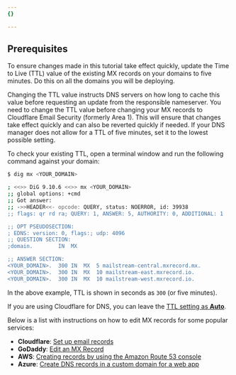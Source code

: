 ```yaml
---
{}

---
```


## Prerequisites

To ensure changes made in this tutorial take effect quickly, update the Time to Live (TTL) value of the existing MX records on your domains to five minutes. Do this on all the domains you will be deploying.

Changing the TTL value instructs DNS servers on how long to cache this value before requesting an update from the responsible nameserver. You need to change the TTL value before changing your MX records to Cloudflare Email Security (formerly Area 1). This will ensure that changes take effect quickly and can also be reverted quickly if needed. If your DNS manager does not allow for a TTL of five minutes, set it to the lowest possible setting.

To check your existing TTL, open a terminal window and run the following command against your domain:

```sh
$ dig mx <YOUR_DOMAIN>

; <<>> DiG 9.10.6 <<>> mx <YOUR_DOMAIN>
;; global options: +cmd
;; Got answer:
;; ->>HEADER<<- opcode: QUERY, status: NOERROR, id: 39938
;; flags: qr rd ra; QUERY: 1, ANSWER: 5, AUTHORITY: 0, ADDITIONAL: 1

;; OPT PSEUDOSECTION:
; EDNS: version: 0, flags:; udp: 4096
;; QUESTION SECTION:
;domain.		IN	MX

;; ANSWER SECTION:
<YOUR_DOMAIN>.	300	IN	MX	5 mailstream-central.mxrecord.mx.
<YOUR_DOMAIN>.	300	IN	MX	10 mailstream-east.mxrecord.io.
<YOUR_DOMAIN>.	300	IN	MX	10 mailstream-west.mxrecord.io.
```

In the above example, TTL is shown in seconds as `300` (or five minutes).

If you are using Cloudflare for DNS, you can leave the [TTL setting as **Auto**](/dns/manage-dns-records/reference/ttl/).

Below is a list with instructions on how to edit MX records for some popular services:

* **Cloudflare**: [Set up email records](/dns/manage-dns-records/how-to/email-records/)
* **GoDaddy**: [Edit an MX Record](https://www.godaddy.com/help/edit-an-mx-record-19235)
* **AWS**: [Creating records by using the Amazon Route 53 console](https://docs.aws.amazon.com/Route53/latest/DeveloperGuide/resource-record-sets-creating.html)
* **Azure**: [Create DNS records in a custom domain for a web app](https://learn.microsoft.com/en-us/azure/dns/dns-web-sites-custom-domain)
